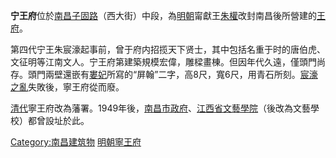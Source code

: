 '''宁王府'''位於[[南昌|南昌]][[子固路|子固路]]（西大街）中段，為[[明朝|明朝]]甯獻王[[朱權|朱權]]改封南昌後所營建的[[王府|王府]]。

第四代宁王朱宸濠起事前，曾于府内招揽天下贤士，其中包括名重于时的唐伯虎、文征明等江南文人。宁王府第建築規模宏偉，雕樑畫棟。但因年代久遠，僅頭門尚存。頭門兩壁還嵌有[[婁妃|婁妃]]所寫的“屏翰”二字，高8尺，寬6尺，用青石所刻。[[宸濠之亂|宸濠之亂]]失敗後，寧王府從而廢。

[[清代|清代]]寧王府改為藩署。1949年後，[[南昌市政府|南昌市政府]]、[[江西省文藝學院|江西省文藝學院]]（後改為文藝學校）都曾設址於此。
{{明朝王府}}{{老南昌}}
[[Category:南昌建筑物|Category:南昌建筑物]]
[[Category:明朝寧王府|]]